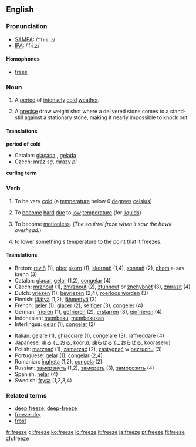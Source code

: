 ==English==

=== Pronunciation ===
*[[w:SAMPA|SAMPA]]: /<tt>"fri:z</tt>/
*[[w:IPA|IPA]]: /ˈfriːz/

====Homophones====
*[[frees]]

===Noun===
{{en-noun|freeze|freezes}}
# A [[period]] of [[intensely]] [[cold]] [[weather]].
# {{curling}} A [[precise]] draw weight shot where a delivered stone comes to a stand-still against a stationary stone, making it nearly impossible to knock out.
==== Translations ====
'''period of cold'''
*Catalan: [[glaçada]] {{f}}, [[gelada]] {{f}}
*Czech: [[mráz]] {{m}} ''sg'', [[mrazy]]  ''pl''

'''curling term'''

===Verb ===
{{irregverb|'''to freeze'''|'''[[freezes]]'''|'''[[froze]]'''|'''[[frozen]]'''|'''[[freezing]]'''}}

# {{intransitive}} To be very [[cold]] (a [[temperature]] below 0 [[degree]]s [[celsius]])
# {{intransitive}} To [[become]] [[hard]] [[due]] to [[low]] [[temperature]] (for [[liquid]]s)
# {{intransitive}} To become [[motionless]].  (''The squirrel froze when it saw the hawk overhead.'')
# {{transitive}}  to lower something's temperature to the point that it freezes.


==== Translations ====
{{top}}
*Breton: [[reviñ]] (1), [[ober]] [[skorn]] (1), [[skornañ]] (1,4), [[sonnañ]] (2), [[chom]] a-sav krenn (3)
*Catalan: [[glaçar]], [[gelar]] (1,2), [[congelar]] (4)
*Czech: [[mrznout]] (1), [[zmrznout]] (2), [[ztuhnout]] or [[znehybnět]] (3), [[zmrazit]] (4)
*Dutch: [[vriezen]] (1), [[bevriezen]] (2,4), [[roerloos worden]] (3)
*Finnish: [[jäätyä]] (1,2), [[jähmettyä]] (3)
*French: [[geler]] (1), [[glacer]] (2), se [[figer]] (3), [[congeler]] (4)
*German: [[frieren]] (1), [[gefrieren]] (2), [[erstarren]] (3), [[einfrieren]] (4)
*Indonesian: [[beku|membeku]], [[beku|membekukan]]
*Interlingua: [[gelar]] (1), [[congelar]] (2)
{{mid}}
*Italian: [[gelare]] (1), [[ghiacciare]] (1), [[congelare]] (3), [[raffreddare]] (4)
*Japanese: [[凍る]] ([[こおる]], kooru), [[凍らせる]] ([[こおらせる]], kooraseru)
*Polish: [[marznąć]] (1), [[zamarzać]] (2), [[zastygnąć]] w [[bezruchu]] (3)
*Portuguese: [[gelar]] (1), [[congelar]] (2,4)
*Romanian: [[îngheţa]] (1,2), [[congela]] (2)
*Russian: [[замерзнуть]] (1,2), [[замереть]] (3), [[заморозить]] (4)
*Spanish: [[helar]] (4)
*Swedish: [[frysa]] (1,2,3,4)
{{bottom}}

===Related terms===
*[[deep freeze]], [[deep-freeze]]
*[[freeze-dry]]
*[[frost]]

[[fr:freeze]]
[[gl:freeze]]
[[ko:freeze]]
[[io:freeze]]
[[it:freeze]]
[[ja:freeze]]
[[pt:freeze]]
[[fi:freeze]]
[[zh:freeze]]